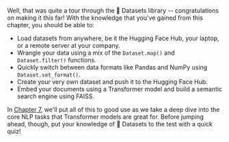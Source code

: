 <script>
</script>

Well, that was quite a tour through the 🤗 Datasets library -- congratulations on making it this far! With the knowledge that you've gained from this chapter, you should be able to:

- Load datasets from anywhere, be it the Hugging Face Hub, your laptop, or a remote server at your company.
- Wrangle your data using a mix of the `Dataset.map()` and `Dataset.filter()` functions.
- Quickly switch between data formats like Pandas and NumPy using `Dataset.set_format()`.
- Create your very own dataset and push it to the Hugging Face Hub.
- Embed your documents using a Transformer model and build a semantic search engine using FAISS.

In [Chapter 7](/course/chapter7), we'll put all of this to good use as we take a deep dive into the core NLP tasks that Transformer models are great for. Before jumping ahead, though, put your knowledge of 🤗 Datasets to the test with a quick quiz!